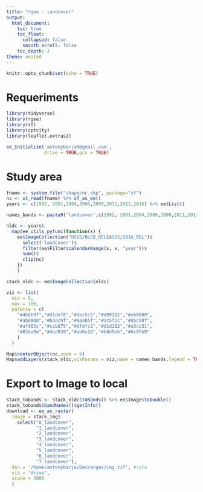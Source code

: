 ```yaml
---
title: "rgee - landcover"
output: 
  html_document:
    toc: true
    toc_float:
      collapsed: false
      smooth_scroll: false
    toc_depth: 2
theme: united
---
```



```r
knitr::opts_chunk$set(echo = TRUE)
```

# Requeriments

```r

library(tidyverse)
library(rgee)
library(sf)
library(cptcity)
library(leaflet.extras2)

ee_Initialize('antonybarja8@gmail.com',
              drive = TRUE,gcs = TRUE)

```

# Study area 

```r
fname <- system.file("shape/nc.shp", package="sf")
nc <- st_read(fname) %>% sf_as_ee()
years <- c(1992, 2001,2004,2006,2008,2011,2013,2016) %>% ee$List()

names_bands <- paste0('landcover',c(1992, 2001,2004,2006,2008,2011,2013,2016))

nldc <- years$
  map(ee_utils_pyfunc(function(x) {
    ee$ImageCollection("USGS/NLCD_RELEASES/2016_REL")$
      select('landcover')$
      filter(ee$Filter$calendarRange(x, x, "year"))$
      sum()$
      clip(nc)
    })
    )

stack_nldc <- ee$ImageCollection(nldc)

viz <- list(
  min = 0, 
  max = 100,
  palette = c(
    "#466b9f","#d1def8","#dec5c5","#d99282","#eb0000",
    "#ab0000","#b3ac9f","#68ab5f","#1c5f2c","#b5c58f",
    "#af963c","#ccb879","#dfdfc2","#d1d182","#a3cc51",
    "#82ba9e","#dcd939","#ab6c28","#b8d9eb","#6c9fb8"
    )
  )

Map$centerObject(nc,zoom = 6)
Map$addLayers(stack_nldc,visParams = viz,name = names_bands,legend = TRUE) 

```

# Export to Image to local

```r
stack_tobands <- stack_nldc$toBands() %>% ee$Image$toDouble()
stack_tobands$bandNames()$getInfo()
download <- ee_as_raster(
  image = stack_img$
    select("0_landcover",
           "1_landcover",
           "2_landcover",
           "3_landcover",
           "4_landcover",
           "5_landcover",
           "6_landcover",
           "7_landcover"),
  dsn = '/home/antonybarja/Descargas/img.tif', #ruta
  via = "drive",
  scale = 5000 
  )
```
